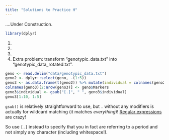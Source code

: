 ```yaml
---
title: "Solutions to Practice H"
---
```


....Under Construction. 


```r
library(dplyr)
```

(@)

(@)

(@)

(@) Extra problem: transform "genotypic_data.txt" into "genotypic_data_rotated.txt".

```r
geno <- read.delim("data/genotypic_data.txt")
geno2 <- dplyr::select(geno, -(1:5))
geno3 <- as.data.frame(t(geno2)) %>% mutate(individual = colnames(geno2)) %>% relocate(individual)
colnames(geno3)[2:nrow(geno3)] <- geno$Markers
geno3$individual <- gsub("[.]", " ", geno3$individual) 
geno3[1:10, 1:5]
```

`gsub()` is relatively straightforward to use, but `.` without any modifiers is actually for wildcard matching (it matches *everything*)! [Regular expressions](https://www.regular-expressions.info/) are crazy!

So use `[.]` instead to specify that you in fact are referring to a period and not simply any character (including whitespace!).  


